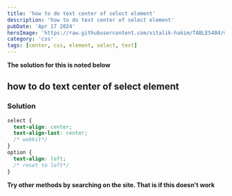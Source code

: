 ---
title: 'how to do text center of select element'
description: 'how to do text center of select element'
pubDate: 'Apr 17 2024'
heroImage: 'https://raw.githubusercontent.com/vitalik-hakim/TABLES404/main/error_b/CSS.png'
category: 'css'
tags: [center, css, element, select, text]
---

**The solution for this is noted below**

## how to do text center of select element

### Solution

```css
select {
  text-align: center;
  text-align-last: center;
  /* webkit*/
}
option {
  text-align: left;
  /* reset to left*/
}
```
**Try other methods by searching on the site. That is if this doesn't work**
